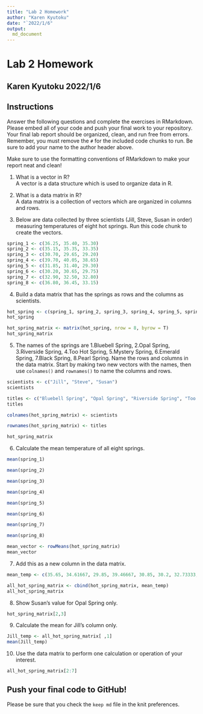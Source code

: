 ```yaml
---
title: "Lab 2 Homework"
author: "Karen Kyutoku"
date: "`2022/1/6"
output:
  md_document
---
```

# Lab 2 Homework
## Karen Kyutoku  2022/1/6

## Instructions
Answer the following questions and complete the exercises in RMarkdown. Please embed all of your code and push your final work to your repository. Your final lab report should be organized, clean, and run free from errors. Remember, you must remove the `#` for the included code chunks to run. Be sure to add your name to the author header above.  

Make sure to use the formatting conventions of RMarkdown to make your report neat and clean!  

1. What is a vector in R?  
A vector is a data structure which is used to organize data in R.

2. What is a data matrix in R?  
A data matrix is a collection of vectors which are organized in columns and rows.

3. Below are data collected by three scientists (Jill, Steve, Susan in order) measuring temperatures of eight hot springs. Run this code chunk to create the vectors.  
```r
spring_1 <- c(36.25, 35.40, 35.30)
spring_2 <- c(35.15, 35.35, 33.35)
spring_3 <- c(30.70, 29.65, 29.20)
spring_4 <- c(39.70, 40.05, 38.65)
spring_5 <- c(31.85, 31.40, 29.30)
spring_6 <- c(30.20, 30.65, 29.75)
spring_7 <- c(32.90, 32.50, 32.80)
spring_8 <- c(36.80, 36.45, 33.15)
```

4. Build a data matrix that has the springs as rows and the columns as scientists.  
```r
hot_spring <- c(spring_1, spring_2, spring_3, spring_4, spring_5, spring_6, spring_7, spring_8)
hot_spring
```

```r
hot_spring_matrix <- matrix(hot_spring, nrow = 8, byrow = T)
hot_spring_matrix
```

5. The names of the springs are 1.Bluebell Spring, 2.Opal Spring, 3.Riverside Spring, 4.Too Hot Spring, 5.Mystery Spring, 6.Emerald Spring, 7.Black Spring, 8.Pearl Spring. Name the rows and columns in the data matrix. Start by making two new vectors with the names, then use `colnames()` and `rownames()` to name the columns and rows.
```r
scientists <- c("Jill", "Steve", "Susan")
scientists
```
```r
titles <- c("Bluebell Spring", "Opal Spring", "Riverside Spring", "Too Hot Spring", "Mystery Spring", "Emerald Spring", "Black Spring", "Pearl Spring")
titles
```

```r
colnames(hot_spring_matrix) <- scientists
```

```r
rownames(hot_spring_matrix) <- titles
```

```r
hot_spring_matrix
```

6. Calculate the mean temperature of all eight springs.
```r
mean(spring_1)
```
```r
mean(spring_2)
```
```r
mean(spring_3)
```
```r
mean(spring_4)
```
```r
mean(spring_5)
```
```r
mean(spring_6)
```
```r
mean(spring_7)
```
```r
mean(spring_8)
```
```r
mean_vector <- rowMeans(hot_spring_matrix)
mean_vector
```


7. Add this as a new column in the data matrix.  
```r
mean_temp <- c(35.65, 34.61667, 29.85, 39.46667, 30.85, 30.2, 32.73333, 35.46667)
```

```r
all_hot_spring_matrix <- cbind(hot_spring_matrix, mean_temp)
all_hot_spring_matrix
```

8. Show Susan's value for Opal Spring only.
```r
hot_spring_matrix[2,3]
```

9. Calculate the mean for Jill's column only.  
```r
Jill_temp <- all_hot_spring_matrix[ ,1]
mean(Jill_temp)
```

10. Use the data matrix to perform one calculation or operation of your interest.
```r
all_hot_spring_matrix[2:7]
```


## Push your final code to GitHub!
Please be sure that you check the `keep md` file in the knit preferences.  